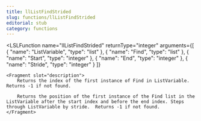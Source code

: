 ```yaml
---
title: llListFindStrided
slug: functions/llListFindStrided
editorial: stub
category: functions
---
```


<LSLFunction
	name="llListFindStrided"
	returnType="integer"
	arguments={[
	{
		"name": "ListVariable",
		"type": "list"
	},
	{
		"name": "Find",
		"type": "list"
	},
	{
		"name": "Start",
		"type": "integer"
	},
	{
		"name": "End",
		"type": "integer"
	},
	{
		"name": "Stride",
		"type": "integer"
	}
]}
>
	<Fragment slot="description">
		Returns the index of the first instance of Find in ListVariable. Returns -1 if not found.
		
		Returns the position of the first instance of the Find list in the ListVariable after the start index and before the end index. Steps through ListVariable by stride.  Returns -1 if not found.
	</Fragment>
</LSLFunction>
